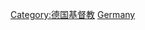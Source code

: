 {{Commons category|Protestantism in Germany}}

[[Category:德国基督教|Category:德国基督教]]
[[Category:各国基督教新教|Germany]]